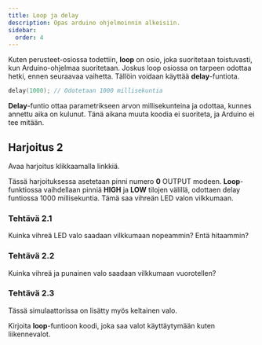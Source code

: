 ```yaml
---
title: Loop ja delay
description: Opas arduino ohjelmoinnin alkeisiin.
sidebar:
  order: 4
---
```


Kuten perusteet-osiossa todettiin, **loop** on osio, joka suoritetaan toistuvasti, kun Arduino-ohjelmaa suoritetaan. Joskus loop osiossa on tarpeen odottaa hetki, ennen seuraavaa vaihetta. Tällöin voidaan käyttää **delay**-funtiota.

```c
delay(1000); // Odotetaan 1000 millisekuntia
```

**Delay**-funtio ottaa parametrikseen arvon millisekunteina ja odottaa, kunnes annettu aika on kulunut. Tänä aikana muuta koodia ei suoriteta, ja Arduino ei tee mitään.

## Harjoitus 2

Avaa harjoitus klikkaamalla linkkiä.

<LinkCard title="Harjoitus 2" href="https://wokwi.com/projects/401573536310785025" target="_blank" rel="noopener noreferrer" />

Tässä harjoituksessa asetetaan pinni numero **0** OUTPUT modeen. **Loop**-funktiossa vaihdellaan pinniä **HIGH** ja **LOW** tilojen välillä, odottaen delay funtiossa 1000 millisekuntia. Tämä saa vihreän LED valon vilkkumaan.

### Tehtävä 2.1

Kuinka vihreä LED valo saadaan vilkkumaan nopeammin? Entä hitaammin?

### Tehtävä 2.2

Kuinka vihreä ja punainen valo saadaan vilkkumaan vuorotellen?

### Tehtävä 2.3

Tässä simulaattorissa on lisätty myös keltainen valo. 

<LinkCard title="Tehtävä 2.3" href="https://wokwi.com/projects/401574802672996353" target="_blank" rel="noopener noreferrer" />

Kirjoita **loop**-funtioon koodi, joka saa valot käyttäytymään kuten liikennevalot.
